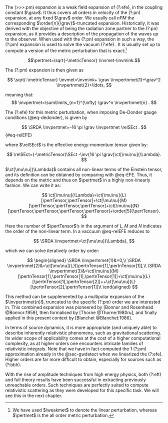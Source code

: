 
The (>>>:pm)  expansion is a weak field expansion of (?:efe), in the coupling constant $\grav$. It thus covers all orders in velocity of the (?:pn)  expansion, at any fixed $\grav$ order. We usually call $nPM$ the corresponding $\order[n]{\grav}$-truncated expansion. Historically, it was derived with the objective of being the radiation zone partner to the (?:pn)  expansion, as it provides a description of the propagation of the waves up to the observer. When used with the (?:pn) expansion in such a way, the (?:pm)  expansion is used to solve the vacuum (?:efe) . It is usually set up to compute a version of the metric perturbation that is exact:^[We have used $\weakmet$ to denote the linear perturbation, whereas $\pertmet$ is the all order metric perturbation.]

$$\pertmet=\sqrt{-\metricTensor} \invmet-\invmink.$$


The (?:pm)  expansion is then given as

$$
\sqrt{-\metricTensor} \invmet=\invmink+ \grav \invpertnmet{1}+\grav^2 \invpertnmet{2}+\ldots,
$$

meaning that:
$$
\invpertmet=\sum\limits_{n=1}^{\infty} \grav^n \invpertnmet{n} .
$$

The (?:efe)  for this metric perturbation, when imposing De-Donder gauge conditions (@eq-dedonder), is given by

$$
\SRDA \invpertmet=-16 \pi \grav \invpertmet \relSEct .
$$ {#eq-relEFE}

where $\relSEct$ is the effective energy-momentum tensor given by:

$$
\relSEct=(-\metricTensor)\SEct -\inv{16 \pi \grav}\ct[\mu\nu]{\Lambda}.
$$

$\ct[\mu\nu]{\Lambda}$ contains all non-linear terms of the Einstein tensor, and its definition can be obtained by comparing with @eq-EFE. Thus, it depends on the metric and thus on $\pertmet$ in a highly non-linearly fashion. We can write it as:

$$
\ct[\mu\nu]{\Lambda}=\ct[\mu\nu]{L}[\pertTensor,\pertTensor]+\ct[\mu\nu]{M}[\pertTensor,\pertTensor,\pertTensor]+\ct[\mu\nu]{N}[\pertTensor,\pertTensor,\pertTensor,\pertTensor]+\order[5]{\pertTensor}.
$$

Here the number of $\pertTensor$'s in the argument of $L,M$ and $N$ indicates the order of the non-linear term. In a vaccuum @eq-relEFE reduces to

$$
\SRDA \invpertmet=\ct[\mu\nu]{\Lambda},
$$

which we can solve iteratively order by order:

$$
\begin{aligned}
\SRDA \invpertnmet{1}&=0,\\
\SRDA \invpertnmet{2}&=\ct[\mu\nu]{L}[\pertnTensor[1],\pertnTensor[1]],\\
\SRDA \invpertnmet{3}&=\ct[\mu\nu]{M}[\pertnTensor[1],\pertnTensor[1],\pertnTensor[1]]+\ct[\mu\nu]{L}[\pertnTensor[1],\pertnTensor[2]]++\ct[\mu\nu]{L}[\pertnTensor[2],\pertnTensor[1]]\\
\end{aligned}
$$

This method can be supplemented by a multipolar expansion of the $\invpertnmet{n}$, truncated to the specific (?:pm) order we are interested in. This combined expansion was pioneered by [Bonnor and Rosenhead @Bonnor:1959], then formalised by [Thorne @Thorne:1980ru], and finally applied in this present context by [Blanchet @Blanchet:1986]. 


In terms of source dynamics, it is more appropriate (and uniquely able) to describe inherently relativistic phenomena, such as gravitational scattering. Its wider scope of applicability comes at the cost of a higher computational complexity, as at higher orders one encounters intricate families of relativistic integrals. Note that we have in fact computed the  1 (?:pm)  approximation already in the @sec-gwdetect when we linearized the (?:efe). Higher orders are far more difficult to obtain, especially for sources such as (?:bbh). 

With the rise of amplitude techniques from high energy physics, both (?:eft)  and full theory results have been successful in extracting previously unreachable orders. Such techniques are perfectly suited to compute relativistic scattering as they were developed for this specific task. We will see this in the next chapter. 